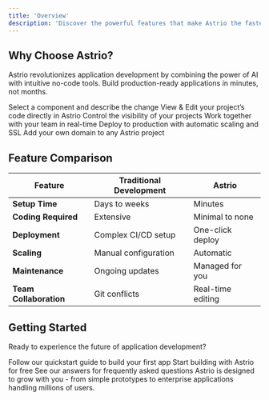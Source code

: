 ```yaml
---
title: 'Overview'
description: 'Discover the powerful features that make Astrio the fastest way to build applications'
---
```


## Why Choose Astrio?

Astrio revolutionizes application development by combining the power of AI with intuitive no-code tools. Build production-ready applications in minutes, not months.

<CardGroup cols={3}>
  <Card
    title="Visual Edits"
    icon="wand-magic-sparkles"
    href="/features/no-code-builder"
  >
    Select a component and describe the change
  </Card>
  <Card
    title="Dev Mode"
    icon="code"
    href="/features/ai-assistance"
  >
    View & Edit your project’s code directly in Astrio
  </Card>
  <Card
    title="Project Visibility"
    icon="lock"
    href="/features/collaboration"
  >
    Control the visibility of your projects
  </Card>
  <Card
    title="Collaboration"
    icon="users"
    href="/features/collaboration"
  >
    Work together with your team in real-time
  </Card>
  <Card
    title="Publish"
    icon="rocket"
    href="/features/deployment"
  >
    Deploy to production with automatic scaling and SSL
  </Card>
  <Card
    title="Custom Domain"
    icon="globe"
    href="/features/collaboration"
  >
    Add your own domain to any Astrio project
  </Card>
</CardGroup>

## Feature Comparison

| Feature | Traditional Development | Astrio |
|---------|------------------------|---------|
| **Setup Time** | Days to weeks | Minutes |
| **Coding Required** | Extensive | Minimal to none |
| **Deployment** | Complex CI/CD setup | One-click deploy |
| **Scaling** | Manual configuration | Automatic |
| **Maintenance** | Ongoing updates | Managed for you |
| **Team Collaboration** | Git conflicts | Real-time editing |

## Getting Started

Ready to experience the future of application development?

<CardGroup cols={3}>
  <Card
    title="Getting Started"
    icon="play"
    href="/introduction/getting-started"
  >
    Follow our quickstart guide to build your first app
  </Card>
  <Card
    title="Ready to Build?"
    icon="rocket"
    href="https://www.astrio.build"
  >
    Start building with Astrio for free
  </Card>
  <Card
    title="FAQ"
    icon="question"
    href="/introduction/faq"
  >
    See our answers for frequently asked questions
  </Card>
</CardGroup>

<Note>
Astrio is designed to grow with you - from simple prototypes to enterprise applications handling millions of users.
</Note> 